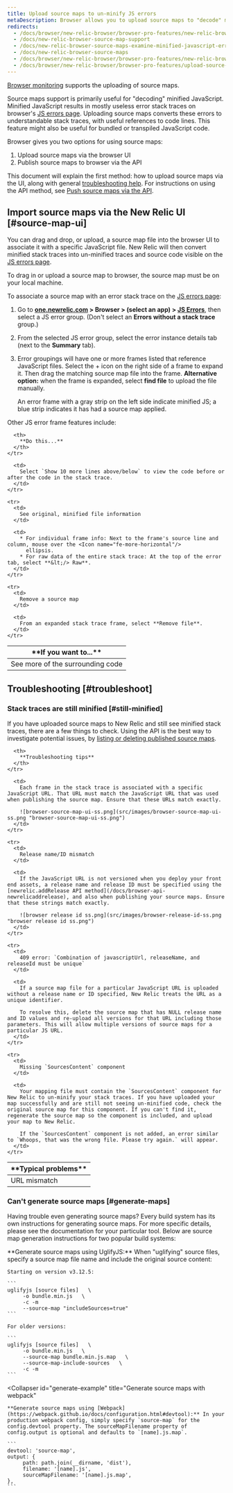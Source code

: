 ```yaml
---
title: Upload source maps to un-minify JS errors
metaDescription: Browser allows you to upload source maps to "decode" minified JavaScript; this allows you to understand your error stack traces in the browser UI.
redirects:
  - /docs/browser/new-relic-browser/browser-pro-features/new-relic-browser-source-map-support
  - /docs/new-relic-browser-source-map-support
  - /docs/new-relic-browser-source-maps-examine-minified-javascript-errors
  - /docs/new-relic-browser-source-maps
  - /docs/browser/new-relic-browser/browser-pro-features/new-relic-browser-source-maps
  - /docs/browser/new-relic-browser/browser-pro-features/upload-source-maps-un-minify-js-errors
---
```


[Browser monitoring](/docs/browser/new-relic-browser/getting-started/introduction-new-relic-browser) supports the uploading of source maps.

Source maps support is primarily useful for "decoding" minified JavaScript. Minified JavaScript results in mostly useless error stack traces on browser's [JS errors page](/docs/browser/new-relic-browser/browser-pro-features/javascript-errors-page-examining-errors-over-time). Uploading source maps converts these errors to understandable stack traces, with useful references to code lines. This feature might also be useful for bundled or transpiled JavaScript code.

Browser gives you two options for using source maps:

1. Upload source maps via the browser UI
2. Publish source maps to browser via the API

This document will explain the first method: how to upload source maps via the UI, along with general [troubleshooting help](#troubleshoot). For instructions on using the API method, see [Push source maps via the API](/docs/push-source-maps-api).

## Import source maps via the New Relic UI [#source-map-ui]

You can drag and drop, or upload, a source map file into the browser UI to associate it with a specific JavaScript file. New Relic will then convert minified stack traces into un-minified traces and source code visible on the [JS errors page](#examine-unminified).

To drag in or upload a source map to browser, the source map must be on your local machine.

To associate a source map with an error stack trace on the [JS errors page](/docs/browser/new-relic-browser/browser-pro-features/javascript-errors-page-examining-errors-over-time):

1. Go to **[one.newrelic.com](https://one.newrelic.com) > Browser > (select an app) > [JS Errors](/docs/browser/new-relic-browser/browser-pro-features/javascript-errors-page-examining-errors-over-time)**, then select a JS error group. (Don't select an **Errors without a stack trace** group.)
2. From the selected JS error group, select the error instance details tab (next to the **Summary** tab).
3. Error groupings will have one or more frames listed that reference JavaScript files. Select the + icon on the right side of a frame to expand it. Then drag the matching source map file into the frame. **Alternative option:** when the frame is expanded, select **find file** to upload the file manually.

   <Callout variant="tip">
     An error frame with a gray strip on the left side indicate minified JS; a
     blue strip indicates it has had a source map applied.
   </Callout>

Other JS error frame features include:

<table>
  <thead>
    <tr>
      <th style={{ width: "200px" }}>
        **If you want to...**
      </th>

      <th>
        **Do this...**
      </th>
    </tr>

  </thead>

  <tbody>
    <tr>
      <td>
        See more of the surrounding code
      </td>

      <td>
        Select `Show 10 more lines above/below` to view the code before or after the code in the stack trace.
      </td>
    </tr>

    <tr>
      <td>
        See original, minified file information
      </td>

      <td>
        * For individual frame info: Next to the frame's source line and column, mouse over the <Icon name="fe-more-horizontal"/>
          ellipsis.
        * For raw data of the entire stack trace: At the top of the error tab, select **&lt;/> Raw**.
      </td>
    </tr>

    <tr>
      <td>
        Remove a source map
      </td>

      <td>
        From an expanded stack trace frame, select **Remove file**.
      </td>
    </tr>

  </tbody>
</table>

## Troubleshooting [#troubleshoot]

### Stack traces are still minified [#still-minified]

If you have uploaded source maps to New Relic and still see minified stack traces, there are a few things to check. Using the API is the best way to investigate potential issues, by [listing or deleting published source maps](/docs/push-source-maps-api#publish).

<table>
  <thead>
    <tr>
      <th style={{ width: "200px" }}>
        **Typical problems**
      </th>

      <th>
        **Troubleshooting tips**
      </th>
    </tr>

  </thead>

  <tbody>
    <tr>
      <td>
        URL mismatch
      </td>

      <td>
        Each frame in the stack trace is associated with a specific JavaScript URL. That URL must match the JavaScript URL that was used when publishing the source map. Ensure that these URLs match exactly.

        ![browser-source-map-ui-ss.png](src/images/browser-source-map-ui-ss.png "browser-source-map-ui-ss.png")
      </td>
    </tr>

    <tr>
      <td>
        Release name/ID mismatch
      </td>

      <td>
        If the JavaScript URL is not versioned when you deploy your front end assets, a release name and release ID must be specified using the [newrelic.addRelease API method](/docs/browser-api-newrelicaddrelease), and also when publishing your source maps. Ensure that these strings match exactly.

        ![browser release id ss.png](src/images/browser-release-id-ss.png "browser release id ss.png")
      </td>
    </tr>

    <tr>
      <td>
        409 error: `Combination of javascriptUrl, releaseName, and releaseId must be unique`
      </td>

      <td>
        If a source map file for a particular JavaScript URL is uploaded without a release name or ID specified, New Relic treats the URL as a unique identifier.

        To resolve this, delete the source map that has NULL release name and ID values and re-upload all versions for that URL including those parameters. This will allow multiple versions of source maps for a particular JS URL.
      </td>
    </tr>

    <tr>
      <td>
        Missing `SourcesContent` component
      </td>

      <td>
        Your mapping file must contain the `SourcesContent` component for New Relic to un-minify your stack traces. If you have uploaded your map successfully and are still not seeing un-minified code, check the original source map for this component. If you can't find it, regenerate the source map so the component is included, and upload your map to New Relic.

        If the `SourcesContent` component is not added, an error similar to `Whoops, that was the wrong file. Please try again.` will appear.
      </td>
    </tr>

  </tbody>
</table>

### Can't generate source maps [#generate-maps]

Having trouble even generating source maps? Every build system has its own instructions for generating source maps. For more specific details, please see the documentation for your particular tool. Below are source map generation instructions for two popular build systems:

<CollapserGroup>
  <Collapser
    id="generate-example"
    title="Generate source maps with UglifyJS"
  >
    **Generate source maps using UglifyJS:** When "uglifying" source files, specify a source map file name and include the original source content:

    Starting on version v3.12.5:

    ```
    uglifyjs [source files]   \
         -o bundle.min.js   \
         -c -m
         --source-map "includeSources=true"
    ```

    For older versions:

    ```
    uglifyjs [source files]   \
         -o bundle.min.js   \
         --source-map bundle.min.js.map   \
         --source-map-include-sources   \
         -c -m
    ```

  </Collapser>

  <Collapser
    id="generate-example"
    title="Generate source maps with webpack"
  >
    **Generate source maps using [Webpack](https://webpack.github.io/docs/configuration.html#devtool):** In your production webpack config, simply specify `source-map` for the config.devtool property. The sourceMapFilename property of config.output is optional and defaults to `[name].js.map`.

    ```
    devtool: 'source-map',
    output: {
         path: path.join(__dirname, 'dist'),
         filename: '[name].js',
         sourceMapFilename: '[name].js.map',
    },
    ```

  </Collapser>
</CollapserGroup>
